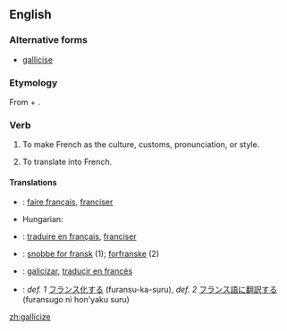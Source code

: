 ==English==

===Alternative forms===
* [[gallicise]] {{qualifier|mainly UK}}

===Etymology===
From {{etyl|la|en}} {{term|Gallicus||French|lang=la}} + {{term|-ize}}.

===Verb===
{{en-verb|galliciz|ing}}

# {{context|transitive|lang=en}} To make French as the culture, customs, pronunciation, or style.
# {{context|transitive|lang=en}} To translate into French.

====Translations====
{{trans-top|to make French as the culture, customs, pronunciation, or style}}
* {{ttbc|fr}}: [[faire français]], [[franciser]]
{{trans-mid}}
* Hungarian: {{t-|hu|elfranciásít}}
{{trans-bottom}}

{{trans-top|to translate into French}}
* {{ttbc|fr}}: [[traduire en français]], [[franciser]]
{{trans-mid}}
{{trans-bottom}}

{{checktrans-top}}
* {{ttbc|da}}: [[snobbe for fransk]] (1); [[forfranske]] (2)
* {{ttbc|es}}: [[galicizar]], [[traducir en francés]]
* {{ttbc|ja}}: ''def. 1'' [[フランス化]]する (furansu-ka-suru), ''def. 2'' [[フランス語]]に[[翻訳する]] (furansugo ni hon'yaku suru)
{{trans-bottom}}

[[zh:gallicize]]